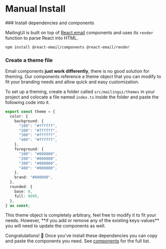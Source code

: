 
# Manual Install

<Steps>
### Install dependencies and components

MailingUI is built on top of [React.email](https://react.email) components and uses its `render` function to parse React into HTML.

```bash
npm install @react-email/components @react-email/render
```

### Create a theme file

Email components **just work differently**, there is no good solution for theming. Our components reference a theme object that you can modify to fit your branding needs and allow quick and easy customization.

To set up a theming, create a folder called `src/mailingui/themes` in your project and colocate a file named `index.ts` inside the folder and paste the following code into it.

```ts copy
export const theme = {
  color: {
    background: {
      "100": "#ffffff",
      "200": "#ffffff",
      "300": "#ffffff",
      "400": "#ffffff",
    },
    foreground: {
      "100": "#000000",
      "200": "#000000",
      "300": "#000000",
      "400": "#000000",
    },
    brand: "#000000",
  },
  rounded: {
    base: 0,
    full: 9999,
  },
} as const;
```

<Callout type="warning" emoji="⚠️">
  This theme object is completely arbitrary, feel free to modify it to fit your
  needs. However, **if you add or remove any of the existing keys-values** you will need to
  update the components as well.
</Callout>

</Steps>

Congratulations! 🥳 Once you've install these dependencies you can copy and paste the components you need. See [components](/docs/components) for the full list.